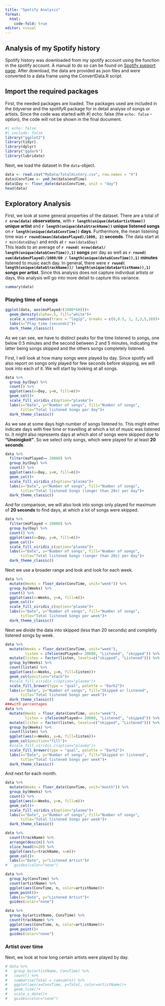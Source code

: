 ```yaml
---
title: "Spotify Analysis"
format:
  html:
    code-fold: true
editor: visual
---
```


## Analysis of my Spotify history

Spotify history was downloaded from my spotify account using the function in the spotify account. A manual to do so can be found on [Spotify support page](https://support.spotify.com/us/article/data-rights-and-privacy-settings/). After download, the data are provided as json files and were converted to a data frame using the ConvertData.R script.

## Import the required packages

First, the needed packages are loaded. The packages used are included in the tidyverse and the spotifyR package for in detail analyse of songs or artists. Since the code was started with #\| echo: false (the `echo: false` -option), the code will not be shown in the final document.

```r
#| echo: false
#| include: false
library("ggplot2")
library(tidyr)
library(dplyr)
library("ggdark")
library(lubridate)
```

Next, we load the dataset in the `data`-object.

```r
data <- read.csv("MyData/TotalHistory.csv", row.names = "X")
data$ConvTime <- ymd_hm(data$endTime)
data$Day <- floor_date(data$ConvTime, unit = "day")
head(data)
```

## Exploratory Analysis

First, we look at some general properties of the dataset. There are a total of **`r nrow(data)` observations**, with **`r length(unique(data$artistName))` unique artist** and **`r length(unique(data$trackName))` unique listened songs** on **`r length(unique(data$ConvTime))` days**. Furthermore, the mean listening time was **`r round(mean(data$msPlayed)/1000, 2)` seconds**. The data start at `r min(data$Day)` and ends at `r max(data$Day)` </br> 
This leads to an average of **`r round( nrow(data)/ length(unique(data$ConvTime)),1)` songs** per day as well as **`r round( sum(data$msPlayed)/1000/60 / length(unique(data$ConvTime)),1)` minutes** listened to music each day. In general, there were **`r round( length(unique(data$trackName))/ length(unique(data$artistName)),1)` songs per artist**. Since this analysis does not capture individual artists or days, this analysis will go into more detail to capture this variance.

```r
summary(data)
```

### Playing time of songs

```r
ggplot(data, aes(msPlayed/(1000*60)))+
  geom_density(alpha=.5, fill="white")+
  scale_x_continuous(trans = "log1p", breaks = c(0,0.5, 1, 2,3,5,10))+
  labs(x="Play time [seconds]")+
  dark_theme_classic()
```

As we can see, we have to distinct peaks for the time listened to songs, one below 0.5 minutes and the second between 2 and 5 minutes, indicating the latter being songs skipped and the others songs completely listened.

First, I will look at how many songs were played by day. Since spotify will also report on songs only played for few seconds before skipping, we will look into each of it. We will start by looking at all songs.

```r
data %>% 
  group_by(Day) %>% 
  count() %>% 
  ggplot(aes(x=Day, y=n, fill=n))+
  geom_col()+
  scale_fill_viridis_c(option="plasma")+
  labs(x="Date", y="Number of songs", fill="Number of songs", 
       title="Total listened Songs per day")+
  dark_theme_classic()
```

As we see at some days high number of songs listened to. This might either indicate days with free time or travelling at which a lot of music was listened to. It might also represents days at which alot of songs were skipped due to **"Uneinigkeit"**. So we select only songs, which were played for at least **20 seconds**.

```r
data %>% 
  filter(msPlayed>= 20000) %>% 
  group_by(Day) %>% 
  count() %>% 
  ggplot(aes(x=Day, y=n, fill=n))+
  geom_col()+
  scale_fill_viridis_c(option="plasma")+
  labs(x="Date", y="Number of songs", fill="Number of songs", 
       title="Total listened Songs (longer than 20s) per day")+
  dark_theme_classic()
```

And for comparison, we will also look into songs only played for maximum of **20 seconds** to find days, at which a lot of songs were skipped.

```r
data %>% 
  filter(msPlayed < 20000) %>% 
  group_by(Day) %>% 
  count() %>% 
  ggplot(aes(x=Day, y=n, fill=n))+
  geom_col()+
  scale_fill_viridis_c(option="plasma")+
  labs(x="Date", y="Number of songs", fill="Number of songs", 
       title="Total listened Songs (longer than 20s) per day")+
  dark_theme_classic()
```

Next we use a broader range and look and look for each week.

```r
data %>% 
  mutate(Weeks = floor_date(ConvTime, unit="week")) %>%
  group_by(Weeks) %>% 
  count() %>% 
  ggplot(aes(x=Weeks, y=n, fill=n))+
  geom_col()+
  scale_fill_viridis_c(option="plasma")+
  labs(x="Date", y="Number of songs", fill="Number of songs",
       title="Total listened Songs per week")+
  dark_theme_classic()
```


Next we divide the data into skipped (less than 20 seconds) and completly listened songs by week.

```r
data %>% 
  mutate(Weeks = floor_date(ConvTime, unit="week"),
         listen = ifelse(msPlayed>= 20000, "Listened", "skipped")) %>%
  mutate(listen = factor(listen, levels=c("skipped", "Listened"))) %>% 
  group_by(Weeks) %>% 
  count(listen) %>% 
  ggplot(aes(x=Weeks, y=n, fill=listen))+
  geom_col(position="stack")+
  #scale_fill_viridis_c(option="plasma")+
  scale_fill_brewer(type = "qual", palette = "Dark2")+
  labs(x="Date", y="Number of songs", fill="Skipped or listened",
       title="Total listened Songs per week")+
  dark_theme_classic()
###with percentages
data %>% 
  mutate(Weeks = floor_date(ConvTime, unit="week"),
         listen = ifelse(msPlayed>= 20000, "Listened", "skipped")) %>%
  mutate(listen = factor(listen, levels=c("skipped", "Listened"))) %>% 
  group_by(Weeks) %>% 
  count(listen) %>% 
  ggplot(aes(x=Weeks, y=n, fill=listen))+
  geom_col(position="fill")+
  #scale_fill_viridis_c(option="plasma")+
  scale_fill_brewer(type = "qual", palette = "Dark2")+
  labs(x="Date", y="Number of songs", fill="Skipped or listened",
       title="Total listened Songs per week")+
  dark_theme_classic()
```



And next for each month.
```r
data %>% 
  mutate(Weeks = floor_date(ConvTime, unit="month")) %>%
  group_by(Weeks) %>% 
  count() %>% 
  ggplot(aes(x=Weeks, y=n, fill=n))+
  geom_col()+
  scale_fill_viridis_c(option="plasma")+
  labs(x="Date", y="Number of songs", fill="Number of songs",
       title="Total listened Songs per week")+
  dark_theme_classic()
```


```r
data %>%
  count(trackName) %>%
  arrange(desc(n)) %>%
  slice_head(n=20) %>%
  ggplot(aes(y=trackName, x=n))+
  geom_col()+
  labs(x="Date", y="Listened Artist")#
#   guides(color="none")
```

```r
data %>% 
  group_by(ConvTime) %>% 
  count(artistName) %>% 
  ggplot(aes(ConvTime, n, color=artistName))+
  geom_point()+
  labs(x="Date", y="Listened Artist")+
  guides(color="none")
```

```r

data %>% 
  group_by(artistName, ConvTime) %>% 
  count(trackName) %>% 
  ggplot(aes(ConvTime, n, color=artistName))+
  geom_point()+
  guides(color="none")
```

### Artist over time

Next, we look at how long certain artists were played by day.

```r
# data %>% 
#   group_by(artistName, ConvTime) %>% 
#   count() %>% 
#   summarise(Total = cumsum(n)) %>% 
#   ggplot(aes(x=ConvTime, y=Total, color=artistName))+
#   geom_line()+
#   scale_x_date()+
#   guides(color="none")

```
